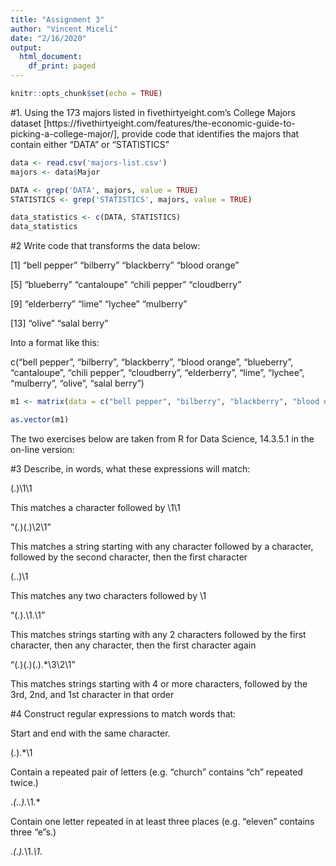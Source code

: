 ---
title: "Assignment 3"
author: "Vincent Miceli"
date: "2/16/2020"
output:
  html_document:
    df_print: paged
---

```{r setup, include=FALSE}
knitr::opts_chunk$set(echo = TRUE)
```

#1. Using the 173 majors listed in fivethirtyeight.com’s College Majors dataset [https://fivethirtyeight.com/features/the-economic-guide-to-picking-a-college-major/], provide code that identifies the majors that contain either "DATA" or "STATISTICS"

```{r}
data <- read.csv('majors-list.csv')
majors <- data$Major

DATA <- grep('DATA', majors, value = TRUE)
STATISTICS <- grep('STATISTICS', majors, value = TRUE)

data_statistics <- c(DATA, STATISTICS)
data_statistics
```


#2 Write code that transforms the data below:

[1] "bell pepper"  "bilberry"     "blackberry"   "blood orange"

[5] "blueberry"    "cantaloupe"   "chili pepper" "cloudberry"  

[9] "elderberry"   "lime"         "lychee"       "mulberry"    

[13] "olive"        "salal berry"

Into a format like this:

c("bell pepper", "bilberry", "blackberry", "blood orange", "blueberry", "cantaloupe", "chili pepper", "cloudberry", "elderberry", "lime", "lychee", "mulberry", "olive", "salal berry")

```{r}
m1 <- matrix(data = c("bell pepper", "bilberry", "blackberry", "blood orange", "blueberry", "cantaloupe", "chili pepper", "cloudberry", "elderberry", "lime", "lychee", "mulberry", "olive", "salal berry"))

as.vector(m1)
```


The two exercises below are taken from R for Data Science, 14.3.5.1 in the on-line version:

#3 Describe, in words, what these expressions will match:

(.)\1\1

This matches a character followed by \1\1

"(.)(.)\\2\\1"

This matches a string starting with any character followed by a character, followed by the second character, then the first character

(..)\1

This matches any two characters followed by \1

"(.).\\1.\\1"

This matches strings starting with any 2 characters followed by the first character, then any character, then the first character again

"(.)(.)(.).*\\3\\2\\1"

This matches strings starting with 4 or more characters, followed by the 3rd, 2nd, and 1st character in that order


#4 Construct regular expressions to match words that:

Start and end with the same character.

(.).*\\1

Contain a repeated pair of letters (e.g. "church" contains "ch" repeated twice.)

.*(..).*\\1.*

Contain one letter repeated in at least three places (e.g. "eleven" contains three "e"s.)

.*(.).*\\1.*\\1.*

